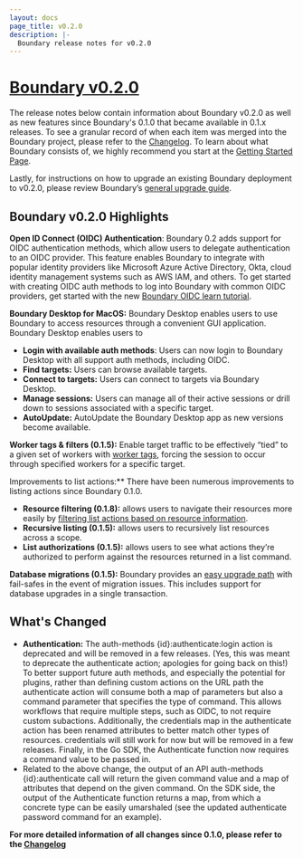 ```yaml
---
layout: docs
page_title: v0.2.0
description: |-
  Boundary release notes for v0.2.0
---
```


# [Boundary v0.2.0](https://www.boundaryproject.io/downloads)

The release notes below contain information about Boundary v0.2.0 as well as new features since Boundary's 0.1.0 that became available in 0.1.x releases. To see a granular record of when each item was merged into the Boundary project, please refer to the [Changelog](https://github.com/hashicorp/boundary/blob/main/CHANGELOG.md). To learn about what Boundary consists of, we highly recommend you start at the [Getting Started Page](/docs/getting-started).

Lastly, for instructions on how to upgrade an existing Boundary deployment to v0.2.0, please review Boundary’s [general upgrade guide](https://learn.hashicorp.com/tutorials/boundary/upgrade-version).

## Boundary v0.2.0 Highlights

**Open ID Connect (OIDC) Authentication**: Boundary 0.2 adds support for OIDC authentication methods, which allow users to delegate authentication to an OIDC provider.
This feature enables Boundary to integrate with popular identity providers like Microsoft Azure Active Directory, Okta,
cloud identity management systems such as AWS IAM, and others. To get started with creating OIDC auth methods to log into Boundary with common OIDC providers,
get started with the new [Boundary OIDC learn tutorial](https://learn.hashicorp.com/boundary).

**Boundary Desktop for MacOS:** Boundary Desktop enables users to use Boundary to access resources through a convenient GUI application. Boundary Desktop enables users to

- **Login with available auth methods**: Users can now login to Boundary Desktop with all support auth methods, including OIDC.
- **Find targets:** Users can browse available targets.
- **Connect to targets:** Users can connect to targets via Boundary Desktop.
- **Manage sessions:** Users can manage all of their active sessions or drill down to sessions associated with a specific target.
- **AutoUpdate:** AutoUpdate the Boundary Desktop app as new versions become available.

**Worker tags & filters (0.1.5):** Enable target traffic to be effectively “tied” to a given set of workers with [worker tags](https://www.boundaryproject.io/docs/concepts/filtering/worker-tags), forcing the session to occur through specified workers for a specific target.

Improvements to list actions:\*\* There have been numerous improvements to listing actions since Boundary 0.1.0.

- **Resource filtering (0.1.8):** allows users to navigate their resources more easily by [filtering list actions based on resource information](https://www.boundaryproject.io/docs/concepts/filtering/resource-listing).
- **Recursive listing (0.1.5):** allows users to recursively list resources across a scope.
- **List authorizations (0.1.5):** allows users to see what actions they’re authorized to perform against the resources returned in a list command.

**Database migrations (0.1.5):** Boundary provides an [easy upgrade path](https://learn.hashicorp.com/tutorials/boundary/upgrade-version) with fail-safes in the event of migration issues.
This includes support for database upgrades in a single transaction.

## What's Changed

- **Authentication:** The auth-methods \{id}:authenticate:login action is deprecated and will be removed in a few releases. (Yes, this was meant to deprecate the authenticate action; apologies for going back on this!) To better support future auth methods, and especially the potential for plugins, rather than defining custom actions on the URL path the authenticate action will consume both a map of parameters but also a command parameter that specifies the type of command. This allows workflows that require multiple steps, such as OIDC, to not require custom subactions. Additionally, the credentials map in the authenticate action has been renamed attributes to better match other types of resources. credentials will still work for now but will be removed in a few releases. Finally, in the Go SDK, the Authenticate function now requires a command value to be passed in.
- Related to the above change, the output of an API auth-methods \{id}:authenticate call will return the given command value and a map of attributes that depend on the given command. On the SDK side, the output of the Authenticate function returns a map, from which a concrete type can be easily umarshaled (see the updated authenticate password command for an example).

**For more detailed information of all changes since 0.1.0, please refer to the [Changelog](https://github.com/hashicorp/boundary/blob/main/CHANGELOG.md)**
